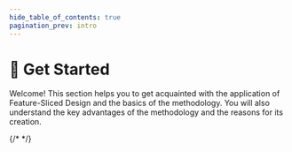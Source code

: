 ```yaml
---
hide_table_of_contents: true
pagination_prev: intro
---
```



# 🚀 Get Started

<p class="summary">
Welcome! This section helps you to get acquainted with the application of Feature-Sliced Design and the basics of the methodology. You will also understand the key advantages of the methodology and the reasons for its creation.
</p>

<NavCard
    title="Overview"
    description="Brief overview of methodology concepts and usage"
    to="/docs/get-started/overview"
    Icon={RocketOutlined}
/>
<NavCard
    title="Tutorial"
    description="Introductory tutorial on the usage of the methodology"
    to="/docs/get-started/tutorial"
    Icon={PlaySquareOutlined}
/>
<NavCard
    title="FAQ"
    description="Frequently asked questions"
    to="/docs/get-started/faq"
    Icon={QuestionCircleOutlined}
/>
{/* <NavCard
    title="Decomposition cheatsheet"
    description="A memo on the decomposition of logic with examples and criteria"
    to="/docs/get-started/cheatsheet"
    Icon={BuildOutlined}
/> */}
